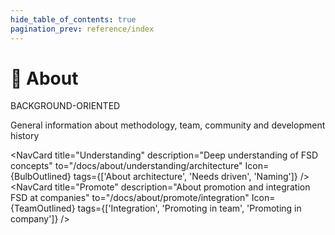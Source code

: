 ```yaml
---
hide_table_of_contents: true
pagination_prev: reference/index
---
```


# 🍰 About

<span class="badge badge--violet margin-bottom--md">BACKGROUND-ORIENTED</span>

<p class="summary">
General information about methodology, team, community and development history
</p>


<NavCard
    title="Mission" 
    description="Goals and limitations of the methodology"
    to="/docs/about/mission"
    Icon={TrophyOutlined}
/>
<NavCard
    title="Motivation" 
    description="Reasons for the creation and development of the methodology"
    to="/docs/about/motivation"
    Icon={StarOutlined}
/>
<NavCard
    title="Understanding" 
    description="Deep understanding of FSD concepts"
    to="/docs/about/understanding/architecture"
    Icon={BulbOutlined}
    tags={['About architecture', 'Needs driven', 'Naming']}
/>
<NavCard
    title="Promote" 
    description="About promotion and integration FSD at companies"
    to="/docs/about/promote/integration"
    Icon={TeamOutlined}
    tags={['Integration', 'Promoting in team', 'Promoting in company']}
/>
